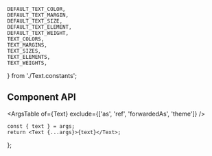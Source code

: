 
    DEFAULT_TEXT_COLOR,
    DEFAULT_TEXT_MARGIN,
    DEFAULT_TEXT_SIZE,
    DEFAULT_TEXT_ELEMENT,
    DEFAULT_TEXT_WEIGHT,
    TEXT_COLORS,
    TEXT_MARGINS,
    TEXT_SIZES,
    TEXT_ELEMENTS,
    TEXT_WEIGHTS,
} from './Text.constants';

<Meta component={Text} title="Components/Text" />

<Title>Text</Title>

## Component API

<ArgsTable of={Text} exclude={['as', 'ref', 'forwardedAs', 'theme']} />

    const { text } = args;
    return <Text {...args}>{text}</Text>;
};

<Canvas hidden>
    <Story
        name="Default"
        args={{
            text: 'Lorem Ipsum Dolor',
            element: DEFAULT_TEXT_ELEMENT,
            size: DEFAULT_TEXT_SIZE,
            weight: DEFAULT_TEXT_WEIGHT,
            margin: DEFAULT_TEXT_MARGIN,
            color: DEFAULT_TEXT_COLOR,
        }}
        argTypes={{
            size: { control: { type: 'select', options: TEXT_SIZES } },
            element: { control: { type: 'select', options: TEXT_ELEMENTS } },
            weight: { control: { type: 'radio', options: TEXT_WEIGHTS } },
            margin: { control: { type: 'radio', options: TEXT_MARGINS } },
            color: { control: { type: 'radio', options: TEXT_COLORS } },
            className: { table: { disable: true } },
        }}
    >
        {Template.bind({})}
    </Story>
</Canvas>
